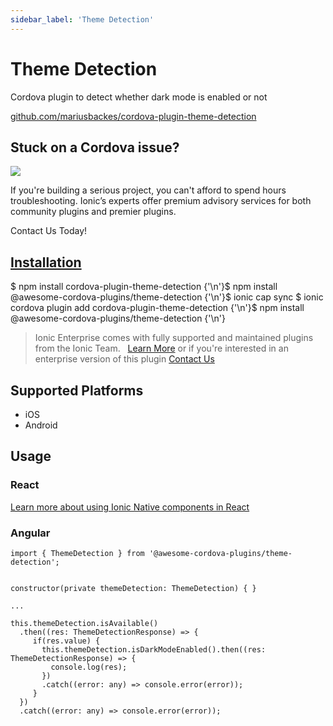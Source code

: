 ```yaml
---
sidebar_label: 'Theme Detection'
---
```



# Theme Detection

Cordova plugin to detect whether dark mode is enabled or not

<p>
  <a href="https://github.com/mariusbackes/cordova-plugin-theme-detection" target="_blank" rel="noopener" className="git-link">github.com/mariusbackes/cordova-plugin-theme-detection</a>
</p>

<h2>Stuck on a Cordova issue?</h2>
<DocsCard
  className="cordova-ee-card"
  header="Don't waste precious time on plugin issues."
  href="https://ionicframework.com/sales?product_of_interest=Ionic%20Native"
>
  <div>
    <img src="/docs/icons/native-cordova-bot.png" className="cordova-ee-img" />
    <p>If you're building a serious project, you can't afford to spend hours troubleshooting. Ionic’s experts offer premium advisory services for both community plugins and premier plugins.</p>
    <DocsButton className="native-ee-detail">Contact Us Today!</DocsButton>
  </div>
</DocsCard>

<h2 id="installation">
  <a href="#installation">Installation</a>
</h2>
<Tabs
  groupId="runtime"
  defaultValue="Capacitor"
  values={[
    { value: 'Capacitor', label: 'Capacitor' },
    { value: 'Cordova', label: 'Cordova' },
    { value: 'Enterprise', label: 'Enterprise' },
  ]}
>
  <TabItem value="Capacitor">
    <CodeBlock className="language-shell">
      $ npm install cordova-plugin-theme-detection {'\n'}$ npm install @awesome-cordova-plugins/theme-detection {'\n'}$
      ionic cap sync
    </CodeBlock>
  </TabItem>
  <TabItem value="Cordova">
    <CodeBlock className="language-shell">
      $ ionic cordova plugin add cordova-plugin-theme-detection {'\n'}$ npm install
      @awesome-cordova-plugins/theme-detection {'\n'}
    </CodeBlock>
  </TabItem>
  <TabItem value="Enterprise">
    <blockquote>
      Ionic Enterprise comes with fully supported and maintained plugins from the Ionic Team. &nbsp;
      <a className="btn" href="https://ionic.io/docs/premier-plugins">Learn More</a> or if you're interested in an enterprise version of this plugin <a className="btn" href="https://ionicframework.com/sales?product_of_interest=Ionic%20Enterprise%20Engine">Contact Us</a>
    </blockquote>
  </TabItem>
</Tabs>

## Supported Platforms

- iOS
- Android

## Usage

### React

[Learn more about using Ionic Native components in React](../native-community.mdx#react)

### Angular

```tsx
import { ThemeDetection } from '@awesome-cordova-plugins/theme-detection';


constructor(private themeDetection: ThemeDetection) { }

...

this.themeDetection.isAvailable()
  .then((res: ThemeDetectionResponse) => {
     if(res.value) {
       this.themeDetection.isDarkModeEnabled().then((res: ThemeDetectionResponse) => {
         console.log(res);
       })
       .catch((error: any) => console.error(error));
     }
  })
  .catch((error: any) => console.error(error));

```
